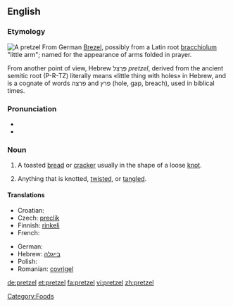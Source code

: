 {{was wotd|2007|August|18}}
{{wikipedia}}
==English==

===Etymology===
[[Image:Breze.jpg|thumb|A pretzel]]
From German [[Brezel]], possibly from a Latin root [[bracchiolum]] "little arm"; named for the appearance of arms folded in prayer.

From another point of view, Hebrew פְּרֶצֵל ''pretzel'', derived from the ancient semitic root (P-R-TZ) literally means «little thing with holes» in Hebrew, and is a cognate of words פרצה and פרץ (hole, gap, breach), used in biblical times.

===Pronunciation===
* {{IPA|/ˈprɛt.səl/}}
* {{audio|en-us-pretzel.ogg|Audio (US)}}

===Noun===
{{en-noun}}

# A toasted [[bread]] or [[cracker]] usually in the shape of a loose [[knot]].
# {{idiomatic}} Anything that is knotted, [[twist]]ed, or [[tangle]]d.

====Translations====
{{trans-top|a toasted bread or cracker in the shape of a knot}}
* Croatian: {{t-|hr|perec|m|alt=pèrēc}}
* Czech: [[preclík]] {{m}}
* Finnish: [[rinkeli]]
* French: {{t+|fr|bretzel|m}}
{{trans-mid}}
* German: {{t+|de|Brezel|f}}
* Hebrew: [[בייגלה]]
* Polish: {{t+|pl|precel}}
* Romanian: [[covrigel]] {{m}}
{{trans-bottom}}

[[Category:Foods]]

[[de:pretzel]]
[[et:pretzel]]
[[fa:pretzel]]
[[vi:pretzel]]
[[zh:pretzel]]